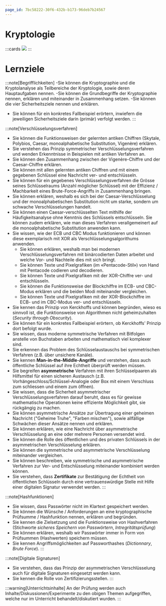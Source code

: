 ```yaml
---
page_id: 7bc58222-30f6-432b-b173-96deb7b24567
---
```



# Kryptologie
:::cards
![](img/cryptology-hero.jpg)
:::


# Lernziele

:::note[Begrifflichkeiten]
-Sie können die Kryptographie und die Kryptolanalyse als Teilbereiche der Kryptologie, sowie deren Hauptaufgaben nennen.
-Sie können die Grundbegriffe der Kryptographie nennen, erklären und miteinander in Zusammenhang setzen.
-Sie können die vier Sicherheitsziele nennen und erklären.
- Sie können für ein konkretes Fallbeispiel erörtern, inwiefern die jeweiligen Sicherheitsziele darin (primär) verfolgt werden.
:::

:::note[Verschlüsselungsverfahren]
- Sie können die Funktionsweisen der gelernten antiken Chiffren (Skytale, Polybios, Caesar, monoalphabetische Substitution, Vigenère) erklären.
- Sie verstehen das Prinzip symmetrischer Verschlüsselungsverfahren und wenden Erkenntnisse in Beispielen mit antiken Verfahren an.
- Sie können den Zusammenhang zwischen der Vigenère-Chiffre und der Caesar-Chiffre erklären.
- Sie können mit allen gelernten antiken Chiffren und mit einem gegebenen Schlüssel eine Nachricht ver- und entschlüsseln.
- Sie können für ein gegebenes Verschlüsselungsverfahren die Grösse seines Schlüsselraums (Anzahl möglicher Schlüssel) mit der Effizienz / Machbarkeit eines Brute-Force-Angriffs in Zusammenhang bringen.
- Sie können erklären, weshalb es sich bei der Caesar-Verschlüsselung und der monoalphabetischen Substitution nicht um starke, sondern um schwache Verschlüsselungen handelt.
- Sie können einen Caesar-verschlüsselten Text mithilfe der Häufigkeitsanalyse ohne Kenntnis des Schlüssels entschlüsseln. Sie können zudem erklären, wie man dieses Verfahren verallgemeinert auf die monoalphabetische Substitution anwenden kann.
- Sie wissen, wie der ECB und CBC Modus funktionieren und können diese exemplarisch mit XOR als Verschlüsselungsalgorithums anwenden.
    - Sie können erklären, weshalb man bei modernen Verschlüsselungsverfahren mit binärcodierten Daten arbeitet und welche Vor- und Nachteile dies mit sich bringt.
    - Sie können Texte und Pixelgrafiken (im «Pentacode-Stil») von Hand mit Pentacode codieren und decodieren.
    - Sie können Texte und Pixelgrafiken mit der XOR-Chiffre ver- und entschlüsseln.
    - Sie können die Funktionsweise der Blockchiffre im ECB- und CBC-Modus erklären und die beiden Modi miteinander vergleichen.
    - Sie können Texte und Pixelgrafiken mit der XOR-Blockchiffre im ECB- und im CBC-Modus ver- und entschlüsseln.
- Sie kennen das Prinzip von Kerckhoffs und können begründen, wieso es sinnvoll ist, die Funktionsweise von Algorithmen nicht geheimzuhalten (*Security through Obscurity*).
- Sie können für ein konkretes Fallbeispiel erörtern, ob Kerckhoffs' Prinzip dort befolgt wurde.
- Sie wissen, dass moderne symmetrische Verfahren mit Bitfolgen anstelle von Buchstaben arbeiten und mathematisch viel komplexer sind.
- Sie erkennen das Problem des Schlüsselaustauschs bei symmetrischen Verfahren (z.B. über unsichere Kanäle).
- Sie kennen **Man-in-the-Middle-Angriffe** und verstehen, dass auch öffentliche Schlüssel auf ihre Echtheit überprüft werden müssen.
- Sie begreifen **asymmetrische** Verfahren mit ihren Schlüsselpaaren als Hilfsmittel für einen sicheren Austausch (z.B. Vorhängeschloss/Schlüssel-Analogie oder Box mit einem Verschluss zum schliessen und einem zum öffnen).
- Sie wissen, dass die Sicherheit asymmetrischer Verschlüsselungsverfahren darauf beruht, dass es für gewisse mathematische Operationen keine effiziente Möglichkeit gibt, sie rückgängig zu machen.
- Sie können asymmetrische Ansätze zur Übertragung einer geheimen Nachricht ("Geheime Truhe", "Farben mischen"), sowie allfällige Schwächen dieser Ansätze nennen und erklären.
- Sie können erklären, wie eine Nachricht über asymmetrische Verschlüsselung an eine oder mehrere Personen versendet wird.
- Sie können die Rolle des öffentlichen und des privaten Schlüssels in der asymmetrischen Verschlüsselung erklären.
- Sie können die symmetrische und asymmetrische Verschlüsselung miteinander vergleichen.
- Sie können beschreiben, wie symmetrische und asymmetrische Verfahren zur Ver- und Entschlüsselung miteinander kombiniert werden können.
- Sie verstehen, dass **Zertifikate** zur Bestätigung der Echtheit von öffentlichen Schlüsseln durch eine vertrauenswürdige Stelle mit Hilfe einer digitalen Signatur verwendet werden.
:::

:::note[Hashfunktionen]
- Sie wissen, dass Passwörter nicht im Klartext gespeichert werden.
- Sie können die Wünsche / Anforderungen an eine kryptographische Prüfsumme / Hashfunktion nennen, erklären und begründen.
- Sie kennen die Zielsetzung und die Funktionsweise von Hashverfahren (Stichworte *sicheres Speichern von Passwörtern*, *Intregritätsprüfung*)
- Sie können erklären, weshalb wir Passwörter immer in Form von Prüfsummen (Hashwerten) speichern müssen.
- Sie kennen Angriffsmöglichkeiten auf Passworthashes (*Dictionnary*, *Brute Force*).
:::

:::note[Digitale Signaturen]
- Sie verstehen, dass das Prinzip der asymmetrischen Verschlüsselung auch für digitale Signaturen eingesetzt werden kann.
- Sie kennen die Rolle von Zertifizierungsstellen.
:::

:::warning[Unterrichtsinhalte]
An der Prüfung werden auch Inhalte/Diskussionen/Experimente zu den obigen Themen aufgegriffen, welche nur im Unterricht behandelt/diskutiert wurden.
:::
